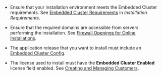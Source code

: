 * Ensure that your installation environment meets the Embedded Cluster requirements. See [Embedded Cluster Requirements](/enterprise/installing-general-requirements#embedded-cluster-requirements) in _Installation Requirements_.

* Ensure that the required domains are accessible from servers performing the installation. See [Firewall Openings for Online Installations](/enterprise/installing-general-requirements#firewall-openings-for-online-installations).

* The application release that you want to install must include an [Embedded Cluster Config](/reference/embedded-config).

* The license used to install must have the **Embedded Cluster Enabled** license field enabled. See [Creating and Managing Customers](/vendor/releases-creating-customer).